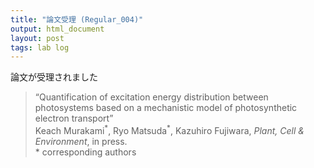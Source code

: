 ```yaml
---
title: "論文受理 (Regular_004)"
output: html_document
layout: post
tags: lab log
---
```


論文が受理されました  

> “Quantification of excitation energy distribution between photosystems based on a mechanistic model of photosynthetic electron transport”  
> Keach Murakami<sup>\*</sup>, Ryo Matsuda<sup>\*</sup>, Kazuhiro Fujiwara, *Plant, Cell & Environment*, in press.  
> \* corresponding authors